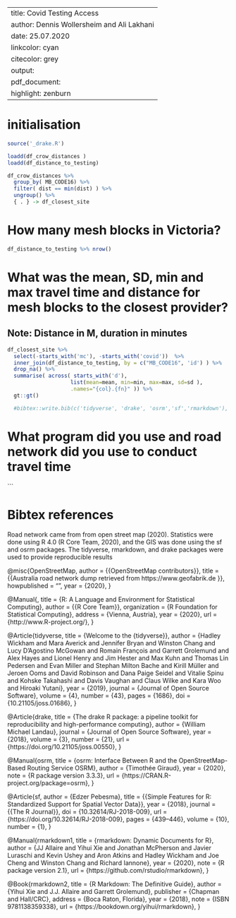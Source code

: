 
---
title:           Covid Testing Access
author:          Dennis Wollersheim  and Ali Lakhani
date:            25.07.2020
linkcolor:       cyan
citecolor:       grey
output:
  pdf_document:
    highlight:   zenburn
---

\tableofcontents


# initialisation
```r

source('_drake.R')

loadd(df_crow_distances )
loadd(df_distance_to_testing)

df_crow_distances %>%
  group_by( MB_CODE16) %>%
  filter( dist == min(dist) ) %>%
  ungroup() %>%
  { . } -> df_closest_site

```

# How many mesh blocks in Victoria?
```r
df_distance_to_testing %>% nrow()
```
# What was the mean, SD, min and max travel time and distance for mesh blocks to the closest provider?

## Note: Distance in M, duration in minutes


```r

df_closest_site %>%
  select(-starts_with('mc'), -starts_with('covid'))  %>%
  inner_join(df_distance_to_testing, by = c("MB_CODE16", 'id') ) %>%
  drop_na() %>%
  summarise( across( starts_with('d'),
                    list(mean=mean, min=min, max=max, sd=sd ),
                    .names="{col}.{fn}" )) %>%
  gt::gt()

  #bibtex::write.bib(c('tidyverse', 'drake', 'osrm','sf','rmarkdown'), file='output/references')

```

# What program did you use and road network did you use to conduct travel time



```

# Bibtex references

Road network came from from open street map (2020). Statistics were done using R 4.0 (R Core Team, 2020), and the GIS was done using the sf and osrm packages. The tidyverse, rmarkdown, and drake packages were used to provide reproducible results



 @misc{OpenStreetMap,
 author = {{OpenStreetMap contributors}},
 title = {{Australia road network dump retrieved from https://www.geofabrik.de }},
 howpublished = "\url{ https://www.geofabrik.de/data/download.html }",
 year = {2020},
 }


@Manual{,
title = {R: A Language and Environment for Statistical Computing},
author = {{R Core Team}},
organization = {R Foundation for Statistical Computing},
address = {Vienna, Austria},
year = {2020},
url = {http://www.R-project.org/},
}


@Article{tidyverse,
  title = {Welcome to the {tidyverse}},
  author = {Hadley Wickham and Mara Averick and Jennifer Bryan and Winston Chang and Lucy D'Agostino McGowan and Romain François and Garrett Grolemund and Alex Hayes and Lionel Henry and Jim Hester and Max Kuhn and Thomas Lin Pedersen and Evan Miller and Stephan Milton Bache and Kirill Müller and Jeroen Ooms and David Robinson and Dana Paige Seidel and Vitalie Spinu and Kohske Takahashi and Davis Vaughan and Claus Wilke and Kara Woo and Hiroaki Yutani},
  year = {2019},
  journal = {Journal of Open Source Software},
  volume = {4},
  number = {43},
  pages = {1686},
  doi = {10.21105/joss.01686},
}

@Article{drake,
  title = {The drake R package: a pipeline toolkit for reproducibility and high-performance computing},
  author = {William Michael Landau},
  journal = {Journal of Open Source Software},
  year = {2018},
  volume = {3},
  number = {21},
  url = {https://doi.org/10.21105/joss.00550},
}

@Manual{osrm,
  title = {osrm: Interface Between R and the OpenStreetMap-Based Routing Service
OSRM},
  author = {Timothée Giraud},
  year = {2020},
  note = {R package version 3.3.3},
  url = {https://CRAN.R-project.org/package=osrm},
}

@Article{sf,
  author = {Edzer Pebesma},
  title = {{Simple Features for R: Standardized Support for Spatial Vector Data}},
  year = {2018},
  journal = {{The R Journal}},
  doi = {10.32614/RJ-2018-009},
  url = {https://doi.org/10.32614/RJ-2018-009},
  pages = {439--446},
  volume = {10},
  number = {1},
}

@Manual{rmarkdown1,
  title = {rmarkdown: Dynamic Documents for R},
  author = {JJ Allaire and Yihui Xie and Jonathan McPherson and Javier Luraschi and Kevin Ushey and Aron Atkins and Hadley Wickham and Joe Cheng and Winston Chang and Richard Iannone},
  year = {2020},
  note = {R package version 2.1},
  url = {https://github.com/rstudio/rmarkdown},
}

@Book{rmarkdown2,
  title = {R Markdown: The Definitive Guide},
  author = {Yihui Xie and J.J. Allaire and Garrett Grolemund},
  publisher = {Chapman and Hall/CRC},
  address = {Boca Raton, Florida},
  year = {2018},
  note = {ISBN 9781138359338},
  url = {https://bookdown.org/yihui/rmarkdown},
}
